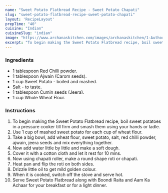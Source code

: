 ---
name: "Sweet Potato Flatbread Recipe - Sweet Potato Chapati"
slug: "sweet-potato-flatbread-recipe-sweet-potato-chapati"
layout: 'RecipeLayout'
prepTime: "40"
cuisine: "Indian"
cuisineSlug: "indian"
image: "https://www.archanaskitchen.com/images/archanaskitchen/1-Author/Janani_/Sweet_Potato_Flatbread.jpg"
excerpt: "To begin making the Sweet Potato Flatbread recipe, boil sweet potatoes in a pressure cooker till firm and smash them using your hands or ladle"
---

### Ingredients

- 1 tablespoon Red Chilli powder.
- 1 tablespoon Ajwain (Carom seeds).
- 1 cup Sweet Potato - boiled and mashed.
- Salt - to taste.
- 1 tablespoon Cumin seeds (Jeera).
- 1 cup Whole Wheat Flour.

### Instructions

1. To begin making the Sweet Potato Flatbread recipe, boil sweet potatoes in a pressure cooker till firm and smash them using your hands or ladle.
1. Use 1 cup of mashed sweet potato for each cup of wheat flour.
1. Take a big bowl, add wheat flour, sweet potato, salt, red chilli powder, ajwain, jeera seeds and mix everything together.
1. Now add water little by little and make a soft dough.
1. Cover it with a cotton cloth and let it rest for 10 mins.
1. Now using chapati roller, make a round shape roti or chapati.
1. Heat pan and flip the roti on both sides.
1. Drizzle little oil to get mild golden colour.
1. When it is cooked, switch off the stove and serve hot.
1. Serve Sweet Potato Flatbread along with Boondi Raita and Aam Ka Achaar for your breakfast or for a light dinner.
